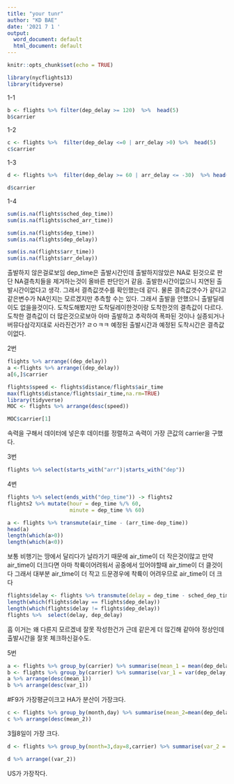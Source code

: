 ---
title: "your tunr"
author: "KD BAE"
date: '2021 7 1 '
output:
  word_document: default
  html_document: default
---

```{r setup, include=FALSE}
knitr::opts_chunk$set(echo = TRUE)
```

```{r}
library(nycflights13)
library(tidyverse)

```

1-1
```{r}
b <- flights %>% filter(dep_delay >= 120)  %>%  head(5)
b$carrier

```
1-2
```{r}
c <- flights %>%  filter(dep_delay <=0 | arr_delay >0) %>%  head(5)
c$carrier
```
1-3

```{r}
d <- flights %>%  filter(dep_delay >= 60 | arr_delay <= -30)  %>% head(5)

d$carrier

```

1-4

```{r}
sum(is.na(flights$sched_dep_time))
sum(is.na(flights$sched_arr_time))

sum(is.na(flights$dep_time))
sum(is.na(flights$dep_delay))

sum(is.na(flights$arr_time))
sum(is.na(flights$arr_delay))

```
출발하지 않은걸로보임 dep_time은 출발시간인데 출발하지않았은 NA로 된것으로 판단
NA결측치들을 제거하는것이 올바른 판단인거 같음.
출발한시간이없으니 지연된 출발시간이없다고 생각. 그래서 결측값갯수를 확인했는데 같다.
물론 결측값갯수가 같다고 같은변수가 NA인지는 모르겠지만 추측할 수는 있다.
그래서 출발을 안했으니 출발딜레이도 없을을것이다. 도착도해봤지만 도착딜레이한것이랑 도착한것의 결측값이 다르다.도착한 결측값이 더 많은것으로보아 아마 출발하고 추락하여 폭파된 것이나 실종되거나 버뮤다삼각지대로 사라진건가? ㄹㅇㅋㅋ
예정된 출발시간과 예정된 도착시간은 결측값이없다.

\newpage
2번
```{r}
flights %>% arrange((dep_delay))
a <-flights %>% arrange((dep_delay))
a[6,]$carrier
```


```{r}
flights$speed <- flights$distance/flights$air_time
max(flights$distance/flights$air_time,na.rm=TRUE)
library(tidyverse)
MOC <- flights %>% arrange(desc(speed))

MOC$carrier[1]
```
속력을 구해서 데이터에 넣은후 데이터를 정렬하고 속력이 가장 큰값의 carrier을 구했다.


\newpage

3번

```{r}
flights %>% select(starts_with("arr")|starts_with("dep"))


```

\newpage

4번

```{r}
flights %>% select(ends_with("dep_time")) -> flights2
flights2 %>% mutate(hour = dep_time %/% 60,
                    minute = dep_time %% 60)
```

```{r}
a <- flights %>% transmute(air_time - (arr_time-dep_time)) 
head(a)
length(which(a>0))
length(which(a<0))
```
보통 비행기는 땅에서 달리다가 날라가기 때문에 air_time이 더 작은것이많고 만약 air_time이 더크다면 아마 착륙이어려워서 공중에서 있어야할때 air_time이 더 클것이다 그래서 대부분 air_time이 더 작고 드문경우에 착륙이 어려우므로 air_time이 더 크다

```{r}
flights$delay <- flights %>% transmute(delay = dep_time - sched_dep_time )
length(which(flights$delay == flights$dep_delay))
length(which(flights$delay != flights$dep_delay))
flights %>%  select(delay, dep_delay)
```
 흠 이거는 왜 다른지 모르겠네 잘못 작성한건가 근데 같은게 더 많긴해 같아야 정상인데 출발시간을 잘못 체크하신걸수도.

\newpage

5번

```{r}
a <- flights %>% group_by(carrier) %>% summarise(mean_1 = mean(dep_delay,na.rm=TRUE))
b <- flights %>% group_by(carrier) %>% summarise(var_1 = var(dep_delay, na.rm=TRUE))
a %>% arrange(desc(mean_1))
b %>% arrange(desc(var_1))
```
#F9가 가장평균이크고 HA가 분산이 가장크다.


```{r}
c <- flights %>% group_by(month,day) %>% summarise(mean_2=mean(dep_delay, na.rm=T), n = n())
c %>% arrange(desc(mean_2))
```
3월8일이 가장 크다.


```{r}
d <- flights %>% group_by(month=3,day=8,carrier) %>% summarise(var_2 = var(dep_delay,na.rm = TRUE))

d %>% arrange((var_2))
```

US가 가장작다.







